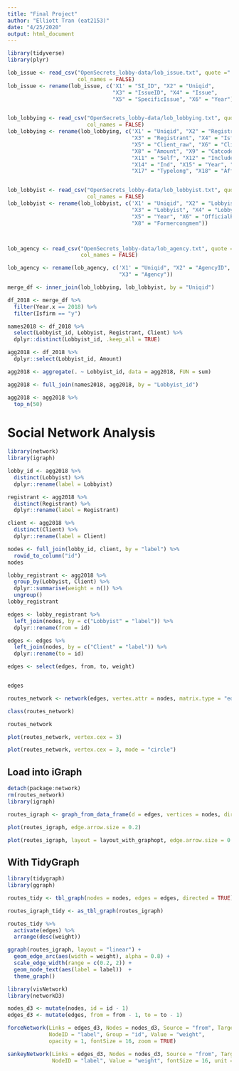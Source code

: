 ```yaml
---
title: "Final Project"
author: "Elliott Tran (eat2153)"
date: "4/25/2020"
output: html_document
---
```

```r
library(tidyverse)
library(plyr)
```



```r
lob_issue <- read_csv("OpenSecrets_lobby-data/lob_issue.txt", quote ="|,|",
                      col_names = FALSE)
lob_issue <- rename(lob_issue, c('X1' = "SI_ID", "X2" = "Uniqid", 
                                 "X3" = "IssueID", "X4" = "Issue", 
                                 "X5" = "SpecificIssue", "X6" = "Year"))


lob_lobbying <- read_csv("OpenSecrets_lobby-data/lob_lobbying.txt", quote ="|,|",
                         col_names = FALSE)
lob_lobbying <- rename(lob_lobbying, c('X1' = "Uniqid", "X2" = "Registrant_raw", 
                                       "X3" = "Registrant", "X4" = "Isfirm", 
                                       "X5" = "Client_raw", "X6" = "Client", "X7" = "Ultorg", 
                                       "X8" = "Amount", "X9" = "Catcode", "X10" = "Source", 
                                       "X11" = "Self", "X12" = "IncludeNSFS", "X13" = "Use", 
                                       "X14" = "Ind", "X15" = "Year", "X16" = "Type", 
                                       "X17" = "Typelong", "X18" = "Affiliate"))


lob_lobbyist <- read_csv("OpenSecrets_lobby-data/lob_lobbyist.txt", quote ="|,|",
                         col_names = FALSE)
lob_lobbyist <- rename(lob_lobbyist, c('X1' = "Uniqid", "X2" = "Lobbyist_raw", 
                                       "X3" = "Lobbyist", "X4" = "Lobbyist_id", 
                                       "X5" = "Year", "X6" = "OfficialPosition", "X7" = "CID", 
                                       "X8" = "Formercongmem"))



lob_agency <- read_csv("OpenSecrets_lobby-data/lob_agency.txt", quote ="|,|",
                       col_names = FALSE)

lob_agency <- rename(lob_agency, c('X1' = "Uniqid", "X2" = "AgencyID", 
                                   "X3" = "Agency"))
```


```r
merge_df <- inner_join(lob_lobbying, lob_lobbyist, by = "Uniqid")
```


```r
df_2018 <- merge_df %>%
  filter(Year.x == 2018) %>%
  filter(Isfirm == "y") 
```

```r
names2018 <- df_2018 %>%
  select(Lobbyist_id, Lobbyist, Registrant, Client) %>%
  dplyr::distinct(Lobbyist_id, .keep_all = TRUE)
```

```r
agg2018 <- df_2018 %>%
  dplyr::select(Lobbyist_id, Amount) 

agg2018 <- aggregate(. ~ Lobbyist_id, data = agg2018, FUN = sum)
```

```r
agg2018 <- full_join(names2018, agg2018, by = "Lobbyist_id") 

```

```r
agg2018 <- agg2018 %>%
  top_n(50) 
```



# Social Network Analysis

```r
library(network)
library(igraph)
```

```r
lobby_id <- agg2018 %>%
  distinct(Lobbyist) %>%
  dplyr::rename(label = Lobbyist)
```

```r
registrant <- agg2018 %>%
  distinct(Registrant) %>%
  dplyr::rename(label = Registrant)
```

```r
client <- agg2018 %>%
  distinct(Client) %>%
  dplyr::rename(label = Client)
```


```r
nodes <- full_join(lobby_id, client, by = "label") %>% 
  rowid_to_column("id")
nodes
```

```r
lobby_registrant <- agg2018 %>%  
  group_by(Lobbyist, Client) %>%
  dplyr::summarise(weight = n()) %>% 
  ungroup()
lobby_registrant
```


```r
edges <- lobby_registrant %>% 
  left_join(nodes, by = c("Lobbyist" = "label")) %>% 
  dplyr::rename(from = id)

edges <- edges %>% 
  left_join(nodes, by = c("Client" = "label")) %>% 
  dplyr::rename(to = id)

edges <- select(edges, from, to, weight)


edges 

```



```r
routes_network <- network(edges, vertex.attr = nodes, matrix.type = "edgelist", ignore.eval = FALSE)
```

```r
class(routes_network)
```

```r
routes_network
```

```r
plot(routes_network, vertex.cex = 3)
```

```r
plot(routes_network, vertex.cex = 3, mode = "circle")
```

## Load into iGraph

```r
detach(package:network)
rm(routes_network)
library(igraph)
```


```r
routes_igraph <- graph_from_data_frame(d = edges, vertices = nodes, directed = TRUE)
```


```r
plot(routes_igraph, edge.arrow.size = 0.2)
```


```r
plot(routes_igraph, layout = layout_with_graphopt, edge.arrow.size = 0.2)
```

## With TidyGraph

```r
library(tidygraph)
library(ggraph)
```

```r
routes_tidy <- tbl_graph(nodes = nodes, edges = edges, directed = TRUE)
```

```r
routes_igraph_tidy <- as_tbl_graph(routes_igraph)
```

```r
routes_tidy %>% 
  activate(edges) %>% 
  arrange(desc(weight))
```

```r
ggraph(routes_igraph, layout = "linear") + 
  geom_edge_arc(aes(width = weight), alpha = 0.8) + 
  scale_edge_width(range = c(0.2, 2)) +
  geom_node_text(aes(label = label))  +
  theme_graph()
```


```r
library(visNetwork)
library(networkD3)
```

```r
nodes_d3 <- mutate(nodes, id = id - 1)
edges_d3 <- mutate(edges, from = from - 1, to = to - 1)
```


```r
forceNetwork(Links = edges_d3, Nodes = nodes_d3, Source = "from", Target = "to", 
             NodeID = "label", Group = "id", Value = "weight", 
             opacity = 1, fontSize = 16, zoom = TRUE)
```

```r
sankeyNetwork(Links = edges_d3, Nodes = nodes_d3, Source = "from", Target = "to", 
              NodeID = "label", Value = "weight", fontSize = 16, unit = "Lobbied For")
```

